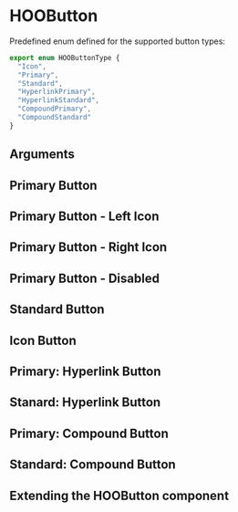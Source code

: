 
<Meta of={HooButtonStories} />

# HOOButton

Predefined enum defined for the supported button types:

```ts
export enum HOOButtonType {
  "Icon",
  "Primary",
  "Standard",
  "HyperlinkPrimary",
  "HyperlinkStandard",
  "CompoundPrimary",
  "CompoundStandard"
}
```

## Arguments

<ArgTypes of={HOOButton} />


## Primary Button

<Canvas>
  <Story of={HooButtonStories.Primary} />
</Canvas>

## Primary Button - Left Icon

<Canvas>
  <Story of={HooButtonStories.PrimaryLeftIcon} />
</Canvas>

## Primary Button - Right Icon

<Canvas>
  <Story of={HooButtonStories.PrimaryRightIcon} />
</Canvas>

## Primary Button - Disabled

<Canvas>
  <Story of={HooButtonStories.PrimaryDisabled} />
</Canvas>

## Standard Button

<Canvas>
  <Story of={HooButtonStories.Standard} />
</Canvas>

## Icon Button

<Canvas>
  <Story of={HooButtonStories.Icon} />
</Canvas>

## Primary: Hyperlink Button

<Canvas>
  <Story of={HooButtonStories.PrimaryHyperlink} />
</Canvas>

## Stanard: Hyperlink Button

<Canvas>
  <Story of={HooButtonStories.StandardHyperlink} />
</Canvas>

## Primary: Compound Button

<Canvas>
  <Story of={HooButtonStories.PrimaryCompound} />
</Canvas>

## Standard: Compound Button

<Canvas>
  <Story of={HooButtonStories.StandardCompound} />
</Canvas>

## Extending the HOOButton component

<Canvas>
  <Story of={HooButtonStories.Extending} />
</Canvas>
